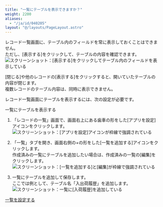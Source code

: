```yaml
---
title: "一覧にテーブルを表示できますか？"
weight: 2200
aliases:
  - "/ja/id/040205"
layout: "@/layouts/PageLayout.astro"
---
```




レコード一覧画面に、テーブル内のフィールドを常に表示しておくことはできません。  
ただし、[表示する]をクリックして、テーブルの内容を確認できます。
<Img src="/k/kintone/img-ja/list_table_00.png" alt="スクリーンショット：[表示する]をクリックしてテーブル内のフィールドを表示している" />

[閉じる]や他のレコードの[表示する]をクリックすると、開いていたテーブルの内容が閉じます。  
複数レコードのテーブル内容は、同時に表示できません。

レコード一覧画面にテーブルを表示するには、次の設定が必要です。

<Heading id="app_qa_list_table_10">一覧にテーブルを表示する</Heading>

1. 「レコードの一覧」画面で、画面右上にある歯車の形をした[アプリを設定]アイコンをクリックします。  
   <Img src="/k/kintone/img-ja/list_table_01.png" alt="スクリーンショット：[アプリを設定]アイコンが枠線で強調されている" />

1. 「一覧」タブを開き、画面右側の+の形をした[一覧を追加する]アイコンをクリックします。  
   作成済みの一覧にテーブルを追加したい場合は、作成済みの一覧の[編集]をクリックします。
   <Img src="/k/kintone/img-ja/list_table_02.png" alt="スクリーンショット：[一覧を追加する]と[編集]が枠線で強調されている" />

1. 一覧にテーブルを追加して保存します。  
   ここでは例として、テーブル名「入出荷履歴」を追加します。
   <Img src="/k/kintone/img-ja/list_table_03.png" alt="スクリーンショット：一覧に[入荷履歴]を追加している" />

<Reference>

[一覧を設定する](/k/ja/id/040612.html)

</Reference>

